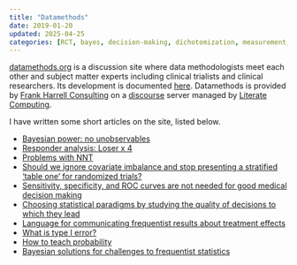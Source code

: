 ```yaml
---
title: "Datamethods"
date: 2019-01-20
updated: 2025-04-25
categories: [RCT, bayes, decision-making, dichotomization, measurement, reporting, responder-analysis, sample-size, sensitivity, specificity, "2019"]
---
```


[datamethods.org](https://discourse.datamethods.org) is a discussion site where
data methodologists meet each other and subject matter experts
including clinical trialists and clinical researchers.  Its
development is documented [here](/post/disc).  Datamethods is provided by [Frank Harrell Consulting](https://hbiostat.org) on a [discourse](https://discourse.org) server managed by [Literate Computing](https://literatecomputing.com).

I have written some short articles on the site, listed below.

-   [Bayesian power: no unobservables](https://discourse.datamethods.org/t/bayesian-power-no-unobservables)
-   [Responder analysis: Loser x 4](https://discourse.datamethods.org/t/responder-analysis-loser-x-4)
-   [Problems with NNT](https://discourse.datamethods.org/t/problems-with-nnt)
-   [Should we ignore covariate imbalance and stop presenting a stratified 'table one' for randomized trials?](https://discourse.datamethods.org/t/should-we-ignore-covariate-imbalance-and-stop-presenting-a-stratified-table-one-for-randomized-trials)
-   [Sensitivity, specificity, and ROC curves are not needed for good medical decision making](https://discourse.datamethods.org/t/sensitivity-specificity-and-roc-curves-are-not-needed-for-good-medical-decision-making)
-   [Choosing statistical paradigms by studying the quality of decisions to which they lead](https://discourse.datamethods.org/t/choosing-statistical-paradigms-by-studying-the-quality-of-decisions-to-which-they-lead)
-   [Language for communicating frequentist results about treatment
    effects](https://discourse.datamethods.org/t/language-for-communicating-frequentist-results-about-treatment-effects)
-   [What is type I error?](https://discourse.datamethods.org/t/what-is-type-i-error)
-   [How to teach probability](https://discourse.datamethods.org/t/how-to-teach-probability)
-   [Bayesian solutions for challenges to frequentist statistics](https://discourse.datamethods.org/t/bayesian-solutions-for-challenges-to-frequentist-statistics)


